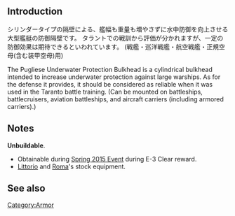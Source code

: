 {{Template:Equipmentinfo
|name = Pugliese-Type Underwater Bulkhead
|id = 136
|japanesename = プリエーゼ式水中防御隔壁
|icon = {{ArmorEquipment}}
|type = Add-on Armor (Large)
|effect = {{Armor}}+7, {{Evasion}}-1
|scrap = {{Steel}}24 {{Bauxite}}4
|image = <gallery type="slideshow" widths="360px" position="center" hideaddbutton="true">
File:Equipment136-1.png
File:Equipment136-2.png
File:Equipment136-3.png
File:Equipment136-4.png
</gallery>
|BB = lime
|BBV = lime
|FASTBB = lime
|CV = lime
|CVB = lime
}}


==Introduction==
シリンダータイプの隔壁による、艦幅も重量も増やさずに水中防御を向上させる大型艦艇の防御隔壁です。
タラントでの戦訓から評価が分かれますが、一定の防御効果は期待できるといわれています。
(戦艦・巡洋戦艦・航空戦艦・正規空母(含む装甲空母)用)

The Pugliese Underwater Protection Bulkhead is a cylindrical bulkhead intended to increase underwater protection against large warships. As for the defense it provides, it should be considered as reliable when it was used in the Taranto battle training. (Can be mounted on battleships, battlecruisers, aviation battleships, and aircraft carriers (including armored carriers).)

==Notes==

'''Unbuildable'''.
* Obtainable during [[Spring 2015 Event]] during E-3 Clear reward.
* [[Littorio]] and [[Roma]]'s stock equipment.

==See also==
{{Equipmentlist}}
[[Category:Armor]]
